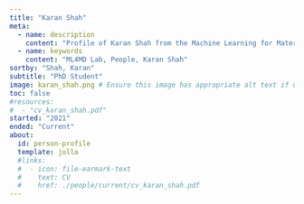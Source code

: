 ```yaml
---
title: "Karan Shah"
meta:
  - name: description
    content: "Profile of Karan Shah from the Machine Learning for Materials Design (ML4MD) Lab."
  - name: keywords
    content: "ML4MD Lab, People, Karan Shah"
sortby: "Shah, Karan"
subtitle: "PhD Student"
image: karan_shah.png # Ensure this image has appropriate alt text if used directly in content
toc: false
#resources: 
#  - "cv_karan_shah.pdf"
started: "2021"
ended: "Current"
about:
  id: person-profile
  template: jolla
  #links:
  #  - icon: file-earmark-text
  #    text: CV
  #    href: ./people/current/cv_karan_shah.pdf
---
```


:::{#person-profile}
:::

<!---
## Biography
## Experience
## Education
-->
